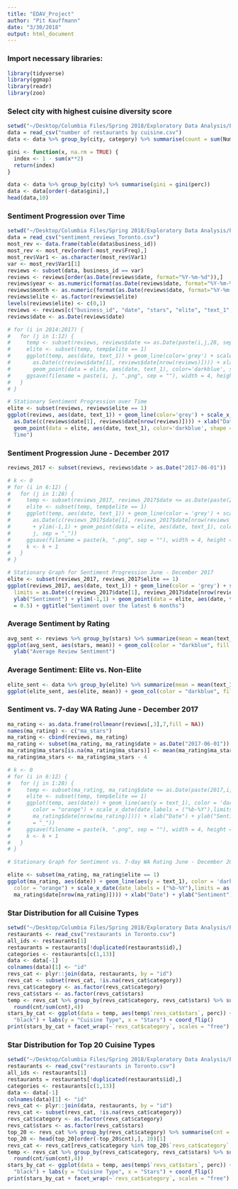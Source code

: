 ```yaml
---
title: "EDAV_Project"
author: "Pit Kauffmann"
date: "3/30/2018"
output: html_document
---
```


### Import necessary libraries:
```r
library(tidyverse)
library(ggmap)
library(readr)
library(zoo)
```

### Select city with highest cuisine diversity score
```r
setwd("~/Desktop/Columbia Files/Spring 2018/Exploratory Data Analysis/Project/EDAV_project-master/Data")
data = read_csv("number of restaurants by cuisine.csv")
data <- data %>% group_by(city, category) %>% summarise(count = sum(NumberOfRestaurants, na.rm = TRUE)) %>% mutate(perc = round(count/sum(count),4))

gini <- function(x, na.rm = TRUE) {
  index <- 1 - sum(x**2) 
  return(index)
}

data <- data %>% group_by(city) %>% summarise(gini = gini(perc))
data <- data[order(-data$gini),]
head(data,10)
```

### Sentiment Progression over Time 
```r
setwd("~/Desktop/Columbia Files/Spring 2018/Exploratory Data Analysis/Project/EDAV_project-master")
data = read_csv("sentiment_reviews_Toronto.csv")
most_rev <- data.frame(table(data$business_id)) 
most_rev <- most_rev[order(-most_rev$Freq),]
most_rev$Var1 <- as.character(most_rev$Var1)
var <- most_rev$Var1[1]
reviews <- subset(data, business_id == var)
reviews <- reviews[order(as.Date(reviews$date, format="%Y-%m-%d")),]
reviews$year <- as.numeric(format(as.Date(reviews$date, format="%Y-%m-%d"),"%Y"))
reviews$month <- as.numeric(format(as.Date(reviews$date, format="%Y-%m-%d"),"%m"))
reviews$elite <- as.factor(reviews$elite)
levels(reviews$elite) <- c(0,1)
reviews <- reviews[c("business_id", "date", "stars", "elite", "text_1", "year", "month")]
reviews$date <- as.Date(reviews$date)

# for (i in 2014:2017) {
#   for (j in 1:12) {
#     temp <- subset(reviews, reviews$date <= as.Date(paste(i,j,28, sep = "-"), format="%Y-%m-%d"))
#     elite <- subset(temp, temp$elite == 1)
#     ggplot(temp, aes(date, text_1)) + geom_line(color='grey') + scale_x_date(date_labels = ("%b-%Y"), limits =
#       as.Date(c(reviews$date[1], reviews$date[nrow(reviews)]))) + xlab("Date") + ylab("Sentiment") + ylim(-1,1) +
#       geom_point(data = elite, aes(date, text_1), color='darkblue', shape = 5) + ggtitle(paste(i, j, sep = "_")) 
#     ggsave(filename = paste(i, j, ".png", sep = ""), width = 4, height = 4, dpi = 200)
#   }
# }

# Stationary Sentiment Progression over Time
elite <- subset(reviews, reviews$elite == 1)
ggplot(reviews, aes(date, text_1)) + geom_line(color='grey') + scale_x_date(date_labels = ("%b-%Y"), limits =
  as.Date(c(reviews$date[1], reviews$date[nrow(reviews)]))) + xlab("Date") + ylab("Sentiment") + ylim(-1,1) +
  geom_point(data = elite, aes(date, text_1), color='darkblue', shape = 5, size = 0.5) + ggtitle("Sentiment over
  Time")

```

### Sentiment Progression June - December 2017
```r
reviews_2017 <- subset(reviews, reviews$date > as.Date("2017-06-01"))

# k <- 0
# for (i in 6:12) {
#   for (j in 1:28) {
#     temp <- subset(reviews_2017, reviews_2017$date <= as.Date(paste(2017,i,j, sep = "-"), format="%Y-%m-%d"))
#     elite <- subset(temp, temp$elite == 1)
#     ggplot(temp, aes(date, text_1)) + geom_line(color = 'grey') + scale_x_date(date_labels = ("%b-%Y"), limits =
#       as.Date(c(reviews_2017$date[1], reviews_2017$date[nrow(reviews_2017)]))) + xlab("Date") + ylab("Sentiment")
#       + ylim(-1,1) + geom_point(data = elite, aes(date, text_1), color='darkblue', shape = 5) + ggtitle(paste(i,
#       j, sep = "_")) 
#     ggsave(filename = paste(k, ".png", sep = ""), width = 4, height = 4, dpi = 200)
#     k <- k + 1
#   }
# }

# Stationary Graph for Sentiment Progression June - December 2017
elite <- subset(reviews_2017, reviews_2017$elite == 1)
ggplot(reviews_2017, aes(date, text_1)) + geom_line(color = 'grey') + scale_x_date(date_labels = ("%b-%Y"),
  limits = as.Date(c(reviews_2017$date[1], reviews_2017$date[nrow(reviews_2017)]))) + xlab("Date") +
  ylab("Sentiment") + ylim(-1,1) + geom_point(data = elite, aes(date, text_1), color='darkblue', shape = 5, size
  = 0.5) + ggtitle("Sentiment over the latest 6 months") 
```


### Average Sentiment by Rating
```r
avg_sent <- reviews %>% group_by(stars) %>% summarize(mean = mean(text_1, na.rm = TRUE))
ggplot(avg_sent, aes(stars, mean)) + geom_col(color = "darkblue", fill = "darkblue") + xlab("Stars") +
  ylab("Average Review Sentiment")
```

### Average Sentiment: Elite vs. Non-Elite
```r
elite_sent <- data %>% group_by(elite) %>% summarize(mean = mean(text_1, na.rm = TRUE))
ggplot(elite_sent, aes(elite, mean)) + geom_col(color = "darkblue", fill = "darkblue", width = 0.5) + xlab("Elite") + ylab("Average Review Sentiment")
```

### Sentiment vs. 7-day WA Rating June - December 2017
```r
ma_rating <- as.data.frame(rollmeanr(reviews[,3],7,fill = NA)) 
names(ma_rating) <- c("ma_stars")
ma_rating <- cbind(reviews, ma_rating)
ma_rating <- subset(ma_rating, ma_rating$date > as.Date("2017-06-01"))
ma_rating$ma_stars[is.na(ma_rating$ma_stars)] <- mean(ma_rating$ma_stars)
ma_rating$ma_stars <- ma_rating$ma_stars - 4

# k <- 0
# for (i in 6:12) {
#   for (j in 1:28) {
#     temp <- subset(ma_rating, ma_rating$date <= as.Date(paste(2017,i,j, sep = "-"), format="%Y-%m-%d"))
#     elite <- subset(temp, temp$elite == 1)
#     ggplot(temp, aes(date)) + geom_line(aes(y = text_1), color = 'darkblue') + geom_line(aes(y = ma_stars),
#       color = "orange") + scale_x_date(date_labels = ("%b-%Y"),limits = as.Date(c(ma_rating$date[1],
#       ma_rating$date[nrow(ma_rating)]))) + xlab("Date") + ylab("Sentiment") + ylim(-1,1) + ggtitle(paste(i,j, sep
#       = "_"))                                     
#     ggsave(filename = paste(k, ".png", sep = ""), width = 4, height = 4, dpi = 200)
#     k <- k + 1
#   }
# }

# Stationary Graph for Sentiment vs. 7-day WA Rating June - December 2017

elite <- subset(ma_rating, ma_rating$elite == 1)
ggplot(ma_rating, aes(date)) + geom_line(aes(y = text_1), color = 'darkblue') + geom_line(aes(y = ma_stars),
  color = "orange") + scale_x_date(date_labels = ("%b-%Y"),limits = as.Date(c(ma_rating$date[1],
  ma_rating$date[nrow(ma_rating)]))) + xlab("Date") + ylab("Sentiment") + ylim(-1,1) + ggtitle("Sentiment vs. MA Rating over the latest 6 months")

```

### Star Distribution for all Cuisine Types
```r
setwd("~/Desktop/Columbia Files/Spring 2018/Exploratory Data Analysis/Project/EDAV_project-master")
restaurants <- read_csv("restaurants in Toronto.csv")
all_ids <- restaurants[1]
restaurants = restaurants[!duplicated(restaurants$id),]
categories <- restaurants[c(1,13)]
data <- data[-1]
colnames(data)[1] <- "id"
revs_cat <- plyr::join(data, restaurants, by = "id")
revs_cat <- subset(revs_cat, !is.na(revs_cat$category))
revs_cat$category <- as.factor(revs_cat$category)
revs_cat$stars <- as.factor(revs_cat$stars)
temp <- revs_cat %>% group_by(revs_cat$category, revs_cat$stars) %>% summarise(cnt = n()) %>%mutate(perc =
  round(cnt/sum(cnt),4))
stars_by_cat <- ggplot(data = temp, aes(temp$`revs_cat$stars`, perc)) + geom_col(fill = "darkblue", colour =
  "black") + labs(y = "Cuisine Type", x = "Stars") + coord_flip()
print(stars_by_cat + facet_wrap(~`revs_cat$category`, scales = "free") + ggtitle("Stars by Cuisine Type"))
```

### Star Distribution for Top 20 Cuisine Types
```r
setwd("~/Desktop/Columbia Files/Spring 2018/Exploratory Data Analysis/Project/EDAV_project-master")
restaurants <- read_csv("restaurants in Toronto.csv")
all_ids <- restaurants[1]
restaurants = restaurants[!duplicated(restaurants$id),]
categories <- restaurants[c(1,13)]
data <- data[-1]
colnames(data)[1] <- "id"
revs_cat <- plyr::join(data, restaurants, by = "id")
revs_cat <- subset(revs_cat, !is.na(revs_cat$category))
revs_cat$category <- as.factor(revs_cat$category)
revs_cat$stars <- as.factor(revs_cat$stars)
top_20 <- revs_cat %>% group_by(revs_cat$category) %>% summarise(cnt = n())
top_20 <- head(top_20[order(-top_20$cnt),], 20)[1]
revs_cat <- revs_cat[revs_cat$category %in% top_20$`revs_cat$category`,]
temp <- revs_cat %>% group_by(revs_cat$category, revs_cat$stars) %>% summarise(cnt = n()) %>%mutate(perc =
  round(cnt/sum(cnt),4))
stars_by_cat <- ggplot(data = temp, aes(temp$`revs_cat$stars`, perc)) + geom_col(fill = "darkblue", colour =
  "black") + labs(y = "Cuisine Type", x = "Stars") + coord_flip()
print(stars_by_cat + facet_wrap(~`revs_cat$category`, scales = "free") + ggtitle("Stars by Cuisine Type"))
```


